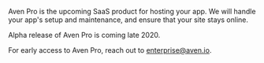 
Aven Pro is the upcoming SaaS product for hosting your app. We will handle your app's setup and maintenance, and ensure that your site stays online.

Alpha release of Aven Pro is coming late 2020.

For early access to Aven Pro, reach out to [enterprise@aven.io](mailto:enterprise@aven.io).

<!--- © Eric Vicenti 2020. Licensed under Creative Commons BY-NC-SA 4.0 https://creativecommons.org/licenses/by-nc-sa/4.0/ -->
